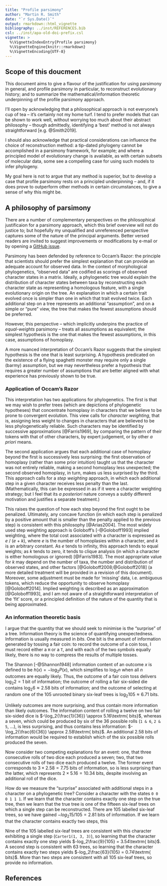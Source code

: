 ```yaml
---
title: "Profile parsimony"
author: "Martin R. Smith"
date: "`r Sys.Date()`"
output: rmarkdown::html_vignette
bibliography: ../inst/REFERENCES.bib
csl: ../inst/apa-old-doi-prefix.csl
vignette: >
  %\VignetteIndexEntry{Profile parsimony}
  %\VignetteEngine{knitr::rmarkdown}
  %\VignetteEncoding{UTF-8}
---
```


## Scope of this doucment

This document aims to give a flavour of the justification for using parsimony
in general, and profile parsimony in particular, to reconstruct evolutionary
history; and to summarize the mathematical/information theoretic underpinning
of the profile parsimony approach.

I'll open by acknowledging that a philosophical approach is not everyone's
cup of tea -- it's certainly not my home turf.
I tend to prefer models that can be shown to work well, without worrying too
much about their abstract philosophy -- though admittedly, identifying a
'best' method is not always straightforward [e.g. @Smith2019].

I should also acknowledge that practical considerations can influence the 
choice of reconstruction method: a tip-dated phylogeny cannot be accomplished
in a parsimony framework, for example; and where a principled model of
evolutionary change is available, as with certain subsets of molecular data,
some see a compelling case for using such models to infer phylogeny.

My goal here is not to argue that any method is superior, but to develop a case
that profile parsimony rests on a principled underpinning -- and, if it does
prove to outperform other methods in certain circumstances, to give a sense
of why this might be.


## A philosophy of parsimony

There are a number of complementary perspectives on the philosophical
justificaion for a parsimony approach, which this brief overview will not do justice to;
but hopefully my unqualified and unreferenced perspective captures some of the
nature of the principal arguments.
Better versed readers are invited to suggest improvements or modifications
by e-mail or by opening a [GitHub issue](https://github.com/ms609/TreeSearch/issues/new/).

Parsimony has been defended by reference to Occam's Razor: the principle that
scientists should prefer the simplest explanation that can provide an 
adequate account for observed data.
In the context of morphological phylogenetics, "observed data"
are codified as scorings of observed character states in a matrix.
Ideally, a phylogenetic tree would explain the distribution of character states
between taxa by reconstructing each character state as representing a 
homologous feature, with a single evolutionary origin on the tree.
An explanation in which a certain trait evolved once is simpler than one in
which that trait evolved twice.
Each additional step on a tree represents an additional "assumption",
and on a simple or "pure" view, the tree that makes the fewest assumptions
should be preferred.

However, this perspective -- which implicitly underpins the practice of
*equal-weights* parsimony -- treats all assumptions as equivalent;
the simplest hypothesis is the one that makes the fewest assumptions,
in this case, assumptions of homoplasy.

A more nuanced interpretation of Occam's Razor suggests that the simplest
hypothesis is the one that is least surprising.  A hypothesis predicated
on the existence of a flying spaghetti monster may require only a single (barmy)
assumption, but we may nevertheless prefer a hypothesis that requires a greater
number of assumptions that are better aligned with what experience has 
previously shown to be true.

### Application of Occam's Razor

This interpretation has two applications for phylogenetics.
The first is that we may wish to prefer trees (which are depictions of 
phylogenetic hypotheses) that concentrate homoplasy in characters that we
believe to be prone to convergent evolution.
This view calls for *character weighting*, that is, assigning less weight
to changes in characters that are believed to be less phylogenetically reliable.
Such characters may be identified by successive approximations [@Farris1969],
by comparing the pattern of their tokens with that of other characters,
by expert judgement, or by other _a priori_ means.

The second application argues that each additional case of homoplasy beyond
the first is successively less surprising: the first observation of homoplasy
(rather than some prior intuition) taught us that the character was not entirely
reliable, making a second homoplasy less unexpected;
the second observed homoplasy, in turn, makes us less surprised by the third.
This approach calls for a *step weighting* approach, in which each
additional step in a given character receives less penalty than the last.
(Mathematically, this can be expressed in as if it were a character weighting
strategy; but I feel that its _a posteriori_ nature conveys a subtly different 
motivation and justifies a separate treatment.)

This raises the question of how each step beyond the first ought to be
penalized.  Ultimately, any concave function (in which each step is penalized
by a positive amount that is smaller than the penalty applied to the previous
step) is consistent with this philosophy [@Arias2004].
The most widely used step weighting approach is Goloboff's [-@Goloboff1993]
implied weighting, where the total cost associated with a character is expressed
as _e_ / (_e_ + _k_), where _e_ is the number of homoplasies within a character,
and _k_ is an arbitrary constant.  As _e_ tends to infinity, this approach tends
to equal weights; as _k_ tends to zero, it tends to clique analysis (in which
a character is either homologous or ignored) [@Farris1983].
The most appropriate value for _k_ may depend on the number of taxa, the number
and distribution of observed states, and other factors
[@Goloboff2008;@Goloboff2018]
(a more detailed treatment  will be provided in a revision of this document).
Moreover, some adjustment must be made for 'missing' data,
i.e. ambiguous tokens, which reduce the opportunity to observe homoplasy
[@Goloboff2014].
Implied weighting is described as an approximation [@Goloboff1993], and I am not
aware of a straightforward interpretation of the 'fit' score, or a principled
definition of the nature of the quantity that is being approximated.


### An information theoretic basis

I argue that the quantity that we should seek to minimise is the "surprise" of
a tree.  Information theory is the science of quantifying unexpectedness.
Information is usually measured in _bits_.  One bit is the amount of information
generated by tossing a fair coin: to record the outcome of a coin toss, I must
record either a `H` or a `T`, and with each of the two symbols equally likely,
there is no way to compress the results of multiple tosses.

The Shannon [-@Shannon1948] information content of an outcome $x$ is defined 
to be $h(x) = -\log_2{P(x)}$, which simplifies to $\log_2{n}$ when all $n$ 
outcomes are equally likely.
Thus, the outcome of a fair coin toss delivers
$\log_2{2} = 1\textrm{ bit}$ of information;
the outcome of rolling a fair six-sided die contains
$\log_2{6} \approx 2.58\textrm{ bits}$ of information;
and the outcome of selecting at random one of the 105 unrooted binary six-leaf
trees is $\log_2{105} \approx 6.71\textrm{ bits}$.

Unlikely outcomes are more surprising, and thus contain more information than
likely outcomes.  The information content of rolling a twelve on two fair
six-sided dice is $-\log_2{\frac{1}{36}} \approx 5.16\textrm{ bits}$, whereas a seven,
which could be produced by six of the 36 possible rolls (`1 & 6`, `2 & 5`, ...),
is less surprising, and thus contains less information: 
$-\log_2{\frac{6}{36}} \approx 2.58\textrm{ bits}$.
An additional 2.58 bits of information would be required to establish which of
the six possible rolls produced the seven.

Now consider two competing explanations for an event: one, that three
consecutive rolls of two dice each produced a seven; two, that two consecutive
rolls of two dice each produced a twelve.  The former event corresponds to 
$3 \times 2.58 = 7.75\textrm{ bits}$ of information, so is less surprising
than the latter, which represents $2 \times 5.16 = 10.34\textrm{ bits}$,
despite involving an additional roll of the dice.

How do we measure the "surprise" associated with additional steps in a character
on a phylogenetic tree?
Consider a character with the states `0 0 0 1 1 1`.
If we learn that the character contains exactly one step on the true tree,
then we learn that the true tree is one of the fifteen six-leaf trees on which
a single step can be reconstructed.  There are 105 labelled six-leaf trees,
so we have gained $-log_2{15 / 105} = 2.81\textrm{ bits}$ of information.
If we learn that the character contains exactly two steps, this

Nine of the 105 labelled six-leaf trees are consistent with this character
exhibiting a single step (`Carter1(1, 3, 3)`), so learning that the character
contains exactly one step yields $-log_2\frac{9}{105} = 3.54\textrm{ bits}$.
A second step is consistent with 63 trees, so learning that the character
contains exactly two steps yields $-log_2\frac{63}{105} = 0.74\textrm{ bits}$.
More than two steps are consistent with all 105 six-leaf trees, so provide
no information.


## References
